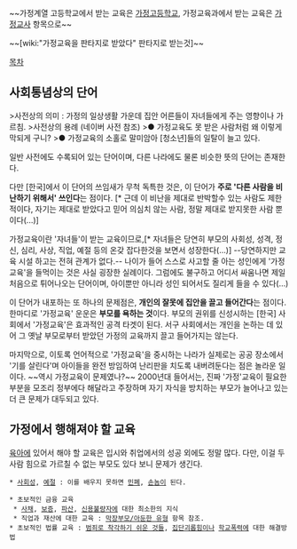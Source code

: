 ~~가정계열 고등학교에서 받는 교육은 [[가정고등학교]], 가정교육과에서 받는 교육은 [[가정교사]] 항목으로~~

~~[wiki:"가정교육을 판타지로 받았다" 판타지로 받는것]~~

[[목차]]

== 사회통념상의 단어 ==
>사전상의 의미 : 가정의 일상생활 가운데 집안 어른들이 자녀들에게 주는 영향이나 가르침.
>사전상의 용례 (네이버 사전 참조)
>● 가정교육도 못 받은 사람처럼 왜 이렇게 막되게 구니?
>● 가정교육의 소홀로 말미암아 [청소년]들의 일탈이 늘고 있다.

일반 사전에도 수록되어 있는 단어이며, 다른 나라에도 물론 비슷한 뜻의 단어는 존재한다.

다만 [한국]에서 이 단어의 쓰임새가 무척 독특한 것은, 이 단어가 '''주로 '다른 사람을 비난하기 위해서' 쓰인다'''는 점이다. [* 근데 이 비난을 제대로 반박할수 있는 사람도 제한적이다, 자기는 제대로 받았다고 믿어 의심치 않는 사람, 정말 제대로 받지못한 사람 뿐이다(...)]

가정교육이란 '자녀들'이 받는 교육이므로,[* 자녀들은 당연히 부모의 사회성, 성격, 정신, 심리, 사상, 직업, 예절 등의 온갖 잡다한것을 보면서 성장한다(...)] --당연하지만 교육 시설 하고는 전혀 관계가 없다.-- 나이가 들어 스스로 사고할 줄 아는 성인에게 '가정교육'을 들먹이는 것은 사실 굉장한 실례이다. 그럼에도 불구하고 어디서 싸움나면 제일 처음으로 튀어나오는 단어이며, 아이뿐만 아니라 성인 되어서도 질리게 들을 수 있다(…)

이 단어가 내포하는 또 하나의 문제점은, '''개인의 잘못에 집안을 끌고 들어간다'''는 점이다. 한마디로 '가정교육' 운운은 '''부모를 욕하는 것'''이다. 부모의 권위를 신성시하는 [한국] 사회에서 '가정교육'은 효과적인 공격 타겟이 된다. 서구 사회에서는 개인을 논하는 데 있어 그 옛날 부모로부터 받았던 가정의 교육까지 끌고 들어가지는 않는다.

마지막으로, 이토록 언어적으로 '가정교육'을 중시하는 나라가 실제로는 공공 장소에서 '기를 살린다'며 아이들을 완전 방임하여 난리판을 치도록 내버려둔다는 점은 놀라운 일이다. ~~역시 가정교육이 문제였나?~~ 2000년대 들어서는, 진짜 '가정'교육이 필요한 부분을 모조리 정부에다 해달라고 주장하며 자기 자식을 방치하는 부모가 늘어나고 있는 더 큰 문제가 대두되고 있다.

== 가정에서 행해져야 할 교육 ==
[[육아]]에 있어서 해야 할 교육은 입시와 취업에서의 성공 외에도 정말 많다. 다만, 이걸 두 사람 힘으로 가르칠 수 없는 부모도 있다 보니 문제가 생긴다.

 * [[사회성]], [[예절]] : 이를 배우지 못하면 [[민폐]], [[손놈]]이 된다.

 * 초보적인 금융 교육
  * [[사채]], [[보증]], [[파산]], [[신용불량자]]에 대한 최소한의 지식
  * 직업과 재산에 대한 교육 : [[막장부모/아둔한 유형]] 항목 참조.
 * 초보적인 법률 교육 : [[범죄로 착각하기 쉬운 것들]], [[집단괴롭힘]]이나 [[학교폭력]]에 대한 해결방법
